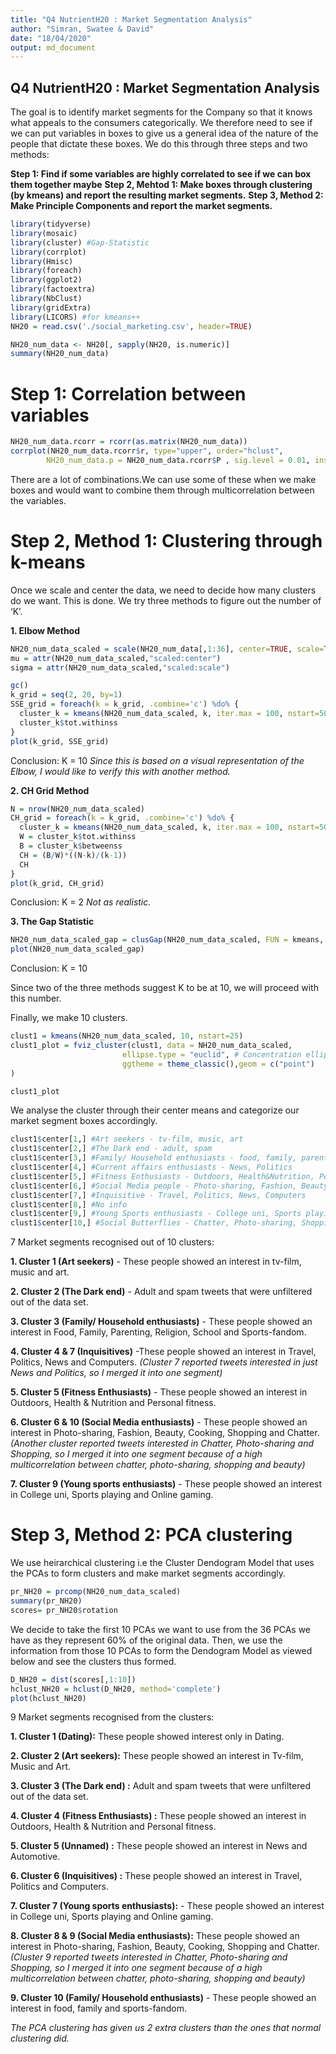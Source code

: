 ```yaml
---
title: "Q4 NutrientH20 : Market Segmentation Analysis"
author: "Simran, Swatee & David"
date: "18/04/2020"
output: md_document
---
```


## Q4 NutrientH20 : Market Segmentation Analysis

The goal is to identify market segments for the Company so that it knows what appeals to the consumers categorically. We therefore need to see if we can put variables in boxes to give us a general idea of the nature of the people that dictate these boxes. We do this through three steps and two methods:

**Step 1: Find if some variables are highly correlated to see if we can box them together maybe**
**Step 2, Mehtod 1: Make boxes through clustering (by kmeans) and report the resulting market segments.**
**Step 3, Method 2: Make Principle Components and report the market segments.**

```r
library(tidyverse)
library(mosaic)
library(cluster) #Gap-Statistic
library(corrplot) 
library(Hmisc)
library(foreach)
library(ggplot2)
library(factoextra)
library(NbClust)
library(gridExtra)
library(LICORS) #for kmeans++
NH20 = read.csv('./social_marketing.csv', header=TRUE)

NH20_num_data <- NH20[, sapply(NH20, is.numeric)]
summary(NH20_num_data)
```

# Step 1: Correlation between variables
```r
NH20_num_data.rcorr = rcorr(as.matrix(NH20_num_data))
corrplot(NH20_num_data.rcorr$r, type="upper", order="hclust", 
        NH20_num_data.p = NH20_num_data.rcorr$P , sig.level = 0.01, insig = "blank")
```

There are a lot of combinations.We can use some of these when we make boxes and would want to combine them through multicorrelation between the variables.

# Step 2, Method 1: Clustering through k-means

Once we scale and center the data, we need to decide how many clusters do we want. This is done. We try three methods to figure out the number of 'K'.

**1. Elbow Method**

```r
NH20_num_data_scaled = scale(NH20_num_data[,1:36], center=TRUE, scale=TRUE)
mu = attr(NH20_num_data_scaled,"scaled:center")
sigma = attr(NH20_num_data_scaled,"scaled:scale")

gc()
k_grid = seq(2, 20, by=1)
SSE_grid = foreach(k = k_grid, .combine='c') %do% {
  cluster_k = kmeans(NH20_num_data_scaled, k, iter.max = 100, nstart=50)
  cluster_k$tot.withinss
}
plot(k_grid, SSE_grid)
```

Conclusion: K = 10
*Since this is based on a visual representation of the Elbow, I would like to verify this with another method.*

**2. CH Grid Method**

```r
N = nrow(NH20_num_data_scaled)
CH_grid = foreach(k = k_grid, .combine='c') %do% {
  cluster_k = kmeans(NH20_num_data_scaled, k, iter.max = 100, nstart=50, algorithm = c("Lloyd"))
  W = cluster_k$tot.withinss
  B = cluster_k$betweenss
  CH = (B/W)*((N-k)/(k-1))
  CH
}
plot(k_grid, CH_grid)
```

Conclusion: K = 2
*Not as realistic.*

**3. The Gap Statistic**
```r
NH20_num_data_scaled_gap = clusGap(NH20_num_data_scaled, FUN = kmeans, iter.max = 10000, nstart = 50, K.max = 10, B = 10, algorithm = c("Lloyd"))
plot(NH20_num_data_scaled_gap)
```

Conclusion: K = 10 

Since two of the three methods suggest K to be at 10, we will proceed with this number.

Finally, we make 10 clusters.

```r
clust1 = kmeans(NH20_num_data_scaled, 10, nstart=25)
clust1_plot = fviz_cluster(clust1, data = NH20_num_data_scaled, 
                         ellipse.type = "euclid", # Concentration ellipse
                         ggtheme = theme_classic(),geom = c("point")
)

clust1_plot
```

We analyse the cluster through their center means and categorize our market segment boxes accordingly. 

```r
clust1$center[1,] #Art seekers - tv-film, music, art 
clust1$center[2,] #The Dark end - adult, spam
clust1$center[3,] #Family/ Household enthusiasts - food, family, parenting, religion, school, sports-fandom
clust1$center[4,] #Current affairs enthusiasts - News, Politics
clust1$center[5,] #Fitness Enthusiasts - Outdoors, Health&Nutrition, Personal fitness
clust1$center[6,] #Social Media people - Photo-sharing, Fashion, Beauty, Cooking
clust1$center[7,] #Inquisitive - Travel, Politics, News, Computers
clust1$center[8,] #No info
clust1$center[9,] #Young Sports enthusiasts - College uni, Sports playing, Online gaming
clust1$center[10,] #Social Butterflies - Chatter, Photo-sharing, Shopping
```

7 Market segments recognised out of 10 clusters: 

**1. Cluster 1 (Art seekers)** - These people showed an interest in tv-film, music and  art. 

**2. Cluster 2 (The Dark end)** - Adult and spam tweets that were unfiltered out of the data set.

**3. Cluster 3 (Family/ Household enthusiasts)** - These people showed an interest in Food, Family, Parenting, Religion, School and Sports-fandom.

**4. Cluster 4 & 7 (Inquisitives)** -These people showed an interest in Travel, Politics, News and Computers.
*(Cluster 7 reported tweets interested in just News and Politics, so I merged it into one segment)*

**5. Cluster 5 (Fitness Enthusiasts)** - These people showed an interest in Outdoors, Health & Nutrition and Personal fitness.

**6. Cluster 6 & 10 (Social Media enthusiasts)** - These people showed an interest in Photo-sharing, Fashion, Beauty, Cooking, Shopping and Chatter. 
*(Another cluster reported tweets interested in Chatter, Photo-sharing and Shopping, so I merged it into one segment because of a high multicorrelation between chatter, photo-sharing, shopping and beauty)*

**7. Cluster 9 (Young sports enthusiasts)** - These people showed an interest in College uni, Sports playing and Online gaming.


# Step 3, Method 2: PCA clustering

We use heirarchical clustering i.e the Cluster Dendogram Model that uses the PCAs to form clusters and make market segments accordingly.

```r
pr_NH20 = prcomp(NH20_num_data_scaled)
summary(pr_NH20)
scores= pr_NH20$rotation
```

We decide to take the first 10 PCAs we want to use from the 36 PCAs we have as they represent 60% of the original data. 
Then, we use the information from those 10 PCAs to form the Dendogram Model as viewed below  and see the clusters thus formed.

```r
D_NH20 = dist(scores[,1:10])
hclust_NH20 = hclust(D_NH20, method='complete')
plot(hclust_NH20)
```

9 Market segments recognised from the clusters:

**1. Cluster 1 (Dating):** These people showed interest only in Dating.

**2. Cluster 2 (Art seekers):** These people showed an interest in Tv-film, Music and Art.

**3. Cluster 3 (The Dark end) :** Adult and spam tweets that were unfiltered out of the data set.

**4. Cluster 4 (Fitness Enthusiasts) :** These people showed an interest in Outdoors, Health & Nutrition and Personal fitness.

**5. Cluster 5 (Unnamed) :** These people showed an interest in News and Automotive.

**6. Cluster 6 (Inquisitives) :** These people showed an interest in Travel, Politics and Computers.

**7. Cluster 7 (Young sports enthusiasts):** - These people showed an interest in College uni, Sports playing and Online gaming.

**8. Cluster 8 & 9 (Social Media enthusiasts):**  These people showed an interest in Photo-sharing, Fashion, Beauty, Cooking, Shopping and Chatter. 
*(Cluster 9 reported tweets interested in Chatter, Photo-sharing and Shopping, so I merged it into one segment because of a high multicorrelation between chatter, photo-sharing, shopping and beauty)*

**9. Cluster 10 (Family/ Household enthusiasts)** - These people showed an interest in food, family and sports-fandom.

*The PCA clustering has given us 2 extra clusters than the ones that normal clustering did.*
